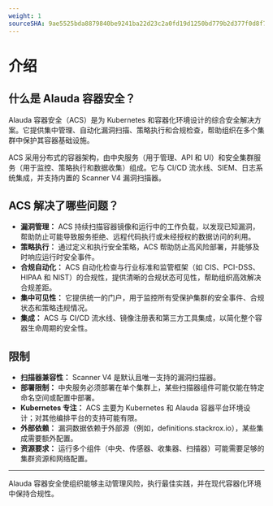 ```yaml
---
weight: 1
sourceSHA: 9ae5525bda8879840be9241ba22d23c2a0fd19d1250bd779b2d377f0d8f74ce2
---
```


# 介绍

## 什么是 Alauda 容器安全？

Alauda 容器安全（ACS）是为 Kubernetes 和容器化环境设计的综合安全解决方案。它提供集中管理、自动化漏洞扫描、策略执行和合规检查，帮助组织在多个集群中保护其容器基础设施。

ACS 采用分布式的容器架构，由中央服务（用于管理、API 和 UI）和安全集群服务（用于监控、策略执行和数据收集）组成。它与 CI/CD 流水线、SIEM、日志系统集成，并支持内置的 Scanner V4 漏洞扫描器。

## ACS 解决了哪些问题？

- **漏洞管理：** ACS 持续扫描容器镜像和运行中的工作负载，以发现已知漏洞，帮助防止可能导致服务拒绝、远程代码执行或未经授权的数据访问的利用。
- **策略执行：** 通过定义和执行安全策略，ACS 帮助防止高风险部署，并能够及时响应运行时安全事件。
- **合规自动化：** ACS 自动化检查与行业标准和监管框架（如 CIS、PCI-DSS、HIPAA 和 NIST）的合规性，提供清晰的合规状态可见性，帮助组织高效解决合规差距。
- **集中可见性：** 它提供统一的门户，用于监控所有受保护集群的安全事件、合规状态和策略违规情况。
- **集成：** ACS 与 CI/CD 流水线、镜像注册表和第三方工具集成，以简化整个容器生命周期的安全性。

## 限制

- **扫描器兼容性：** Scanner V4 是默认且唯一支持的漏洞扫描器。
- **部署限制：** 中央服务必须部署在单个集群上，某些扫描器组件可能仅能在特定命名空间或配置中部署。
- **Kubernetes 专注：** ACS 主要为 Kubernetes 和 Alauda 容器平台环境设计；对其他编排平台的支持可能有限。
- **外部依赖：** 漏洞数据依赖于外部源（例如，definitions.stackrox.io），某些集成需要额外配置。
- **资源要求：** 运行多个组件（中央、传感器、收集器、扫描器）可能需要足够的集群资源和网络配置。

---

Alauda 容器安全使组织能够主动管理风险，执行最佳实践，并在现代容器化环境中保持合规性。
